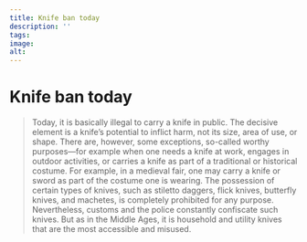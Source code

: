 ```yaml
---
title: Knife ban today
description: ''
tags:
image: 
alt: 
---
```




# Knife ban today

<Blockquote
    quote='“In Norway, most murders are committed with knives.”'
    footer='Verdens Gang [newspaper], 30.12.2023' />

<Spacer height={40}/>

<Container stil="initial side">
    Today, it is basically illegal to carry a knife in public. 
    The decisive element is a knife’s potential to inflict harm, not its size, area of use, or shape. 
    There are, however, some exceptions, so-called worthy purposes—for example when one needs a knife at work, engages in outdoor activities, or carries a knife as part of a traditional or historical costume. 
    For example, in a medieval fair, one may carry a knife or sword as part of the costume one is wearing. 
    The possession of certain types of knives, such as stiletto daggers, flick knives, butterfly knives, and machetes, is completely prohibited for any purpose. 
    Nevertheless, customs and the police constantly confiscate such knives. 
    But as in the Middle Ages, it is household and utility knives that are the most accessible and misused.
</Container>

<Figure
    image="/images/mannhelgebolken/Bf_B6916_FK_1.jpg"
    title="Rondel dagger"
    alt="Rondel dagger with handle of copper alloy, bone and wood, from Eikenes, Stryn. The term comes from the round grip. Such daggers have long, thin and pointed, yet strong blades, made for stabbing. They were originally weapons of war. Dated to 1425–1525."
    href="https://digitaltmuseum.no/0210112487518/b-6916-tveegget-middelaldersk-dolk-med-mellomstykke-av-bein-for-konserverin"
>
</Figure>